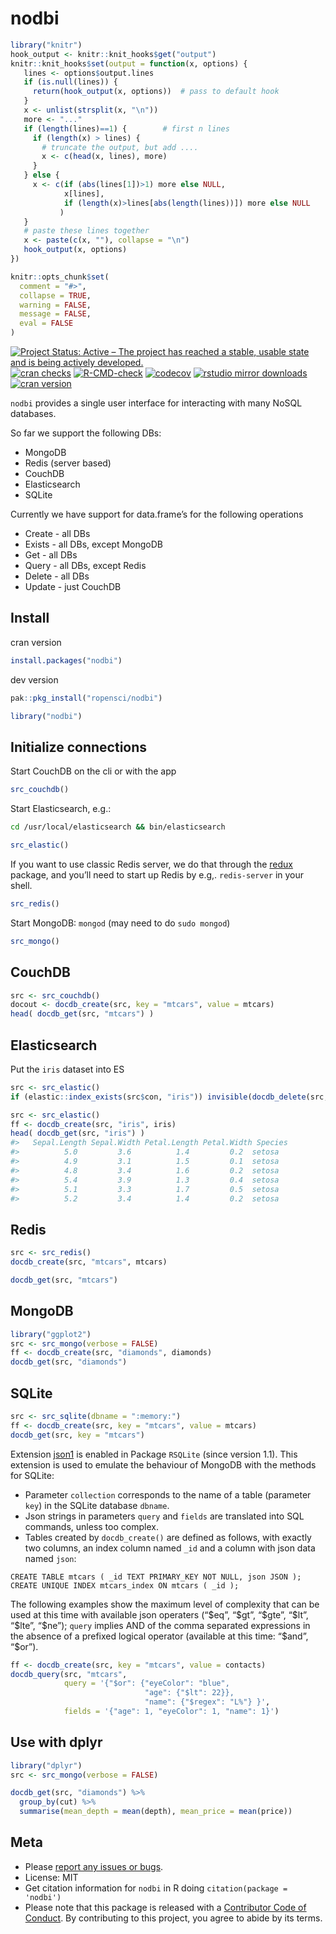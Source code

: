 nodbi
=====

```r
library("knitr")
hook_output <- knitr::knit_hooks$get("output")
knitr::knit_hooks$set(output = function(x, options) {
   lines <- options$output.lines
   if (is.null(lines)) {
     return(hook_output(x, options))  # pass to default hook
   }
   x <- unlist(strsplit(x, "\n"))
   more <- "..."
   if (length(lines)==1) {        # first n lines
     if (length(x) > lines) {
       # truncate the output, but add ....
       x <- c(head(x, lines), more)
     }
   } else {
     x <- c(if (abs(lines[1])>1) more else NULL,
            x[lines],
            if (length(x)>lines[abs(length(lines))]) more else NULL
           )
   }
   # paste these lines together
   x <- paste(c(x, ""), collapse = "\n")
   hook_output(x, options)
})

knitr::opts_chunk$set(
  comment = "#>",
  collapse = TRUE,
  warning = FALSE,
  message = FALSE,
  eval = FALSE
)
```

[![Project Status: Active – The project has reached a stable, usable state and is being actively developed.](https://www.repostatus.org/badges/latest/active.svg)](https://www.repostatus.org/#active)
[![cran checks](https://cranchecks.info/badges/worst/nodbi)](https://cranchecks.info/pkgs/nodbi)
[![R-CMD-check](https://github.com/ropensci/nodbi/workflows/R-CMD-check/badge.svg)](https://github.com/ropensci/nodbi/actions?query=workflow%3AR-CMD-check)
[![codecov](https://codecov.io/gh/ropensci/nodbi/branch/master/graph/badge.svg)](https://codecov.io/gh/ropensci/nodbi)
[![rstudio mirror downloads](http://cranlogs.r-pkg.org/badges/nodbi)](https://github.com/r-hub/cranlogs.app)
[![cran version](https://www.r-pkg.org/badges/version/nodbi)](https://cran.r-project.org/package=nodbi)


`nodbi` provides a single user interface for interacting with many NoSQL databases.

So far we support the following DBs:

* MongoDB
* Redis (server based)
* CouchDB
* Elasticsearch
* SQLite

Currently we have support for data.frame's for the following operations

* Create - all DBs
* Exists - all DBs, except MongoDB
* Get - all DBs
* Query - all DBs, except Redis
* Delete - all DBs
* Update - just CouchDB

## Install

cran version

```r
install.packages("nodbi")
```

dev version

```r
pak::pkg_install("ropensci/nodbi")
```

```r
library("nodbi")
```

## Initialize connections

Start CouchDB on the cli or with the app

```r
src_couchdb()
```

Start Elasticsearch, e.g.:

```sh
cd /usr/local/elasticsearch && bin/elasticsearch
```

```r
src_elastic()
```

If you want to use classic Redis server, we do that through the [redux][]
package, and you'll need to start up Redis by e.g,. `redis-server` in your shell.

```r
src_redis()
```

Start MongoDB: `mongod` (may need to do `sudo mongod`)

```r
src_mongo()
```

## CouchDB

```r
src <- src_couchdb()
docout <- docdb_create(src, key = "mtcars", value = mtcars)
head( docdb_get(src, "mtcars") )
```

## Elasticsearch

Put the `iris` dataset into ES

```r
src <- src_elastic()
if (elastic::index_exists(src$con, "iris")) invisible(docdb_delete(src, "iris"))
```

```r
src <- src_elastic()
ff <- docdb_create(src, "iris", iris)
head( docdb_get(src, "iris") )
#>   Sepal.Length Sepal.Width Petal.Length Petal.Width Species
#>          5.0         3.6          1.4         0.2  setosa
#>          4.9         3.1          1.5         0.1  setosa
#>          4.8         3.4          1.6         0.2  setosa
#>          5.4         3.9          1.3         0.4  setosa
#>          5.1         3.3          1.7         0.5  setosa
#>          5.2         3.4          1.4         0.2  setosa
```

## Redis

```r
src <- src_redis()
docdb_create(src, "mtcars", mtcars)
```

```r
docdb_get(src, "mtcars")
```

## MongoDB

```r
library("ggplot2")
src <- src_mongo(verbose = FALSE)
ff <- docdb_create(src, "diamonds", diamonds)
docdb_get(src, "diamonds")
```

## SQLite

```r
src <- src_sqlite(dbname = ":memory:")
ff <- docdb_create(src, key = "mtcars", value = mtcars)
docdb_get(src, key = "mtcars")
```

Extension [json1](https://www.sqlite.org/json1.html) is enabled in Package `RSQLite` (since version 1.1). This extension is used to emulate the behaviour of MongoDB with the methods for SQLite: 

- Parameter `collection` corresponds to the name of a table (parameter `key`) in the SQLite database `dbname`. 
- Json strings in parameters `query` and `fields` are translated into SQL commands, unless too complex. 
- Tables created by `docdb_create()` are defined as follows, with exactly two columns, an index column named `_id` and a column with json data named `json`: 
``` 
CREATE TABLE mtcars ( _id TEXT PRIMARY_KEY NOT NULL, json JSON );
CREATE UNIQUE INDEX mtcars_index ON mtcars ( _id );
```

The following examples show the maximum level of complexity that can be used at this time with available json operaters ("\$eq", "\$gt", "\$gte", "\$lt", "\$lte", "\$ne"); `query` implies AND of the comma separated expressions in the absence of a prefixed logical operator (available at this time: "\$and", "\$or"). 

```r
ff <- docdb_create(src, key = "mtcars", value = contacts)
docdb_query(src, "mtcars", 
            query = '{"$or": {"eyeColor": "blue", 
                              "age": {"$lt": 22}},  
                              "name": {"$regex": "L%"} }',
            fields = '{"age": 1, "eyeColor": 1, "name": 1}')
```


## Use with dplyr

```r
library("dplyr")
src <- src_mongo(verbose = FALSE)
```

```r
docdb_get(src, "diamonds") %>%
  group_by(cut) %>%
  summarise(mean_depth = mean(depth), mean_price = mean(price))
```

## Meta

* Please [report any issues or bugs](https://github.com/ropensci/nodbi/issues).
* License: MIT
* Get citation information for `nodbi` in R doing `citation(package = 'nodbi')`
* Please note that this package is released with a [Contributor Code of Conduct](https://ropensci.org/code-of-conduct/). By contributing to this project, you agree to abide by its terms.

[redux]: https://cran.r-project.org/package=redux
